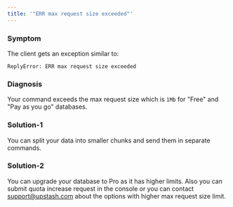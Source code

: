 ```yaml
---
title: '"ERR max request size exceeded"'
---
```

### Symptom
The client gets an exception similar to:
```
ReplyError: ERR max request size exceeded
```
### Diagnosis
Your command exceeds the max request size which is `1Mb` for "Free" and "Pay as
you go" databases.
### Solution-1
You can split your data into smaller chunks and send them in separate commands.
### Solution-2
You can upgrade your database to Pro as it has higher limits. Also
you can submit quota increase request in the console or you can contact
support@upstash.com about the options with higher max request size limit.